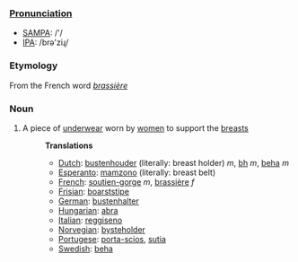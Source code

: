 ===[[Pronunciation]]===
*[[w:SAMPA|SAMPA]]: /'/
*[[w:IPA|IPA]]: /brə'ziɻ/

===Etymology===
From the French word ''[[brassière]]''
===Noun===
#A piece of [[underwear]] worn by [[women]] to support the [[breasts]]
#:'''Translations'''
#:*[[Dutch]]: [[bustenhouder]] (literally: breast holder) ''m'', [[bh]] ''m'', [[beha]] ''m''
#:*[[Esperanto]]: [[mamzono]] (literally: breast belt)
#:*[[French]]: [[soutien-gorge]] ''m'', [[brassière]] ''f''
#:*[[Frisian]]: [[boarststipe]]
#:*[[German]]: [[bustenhalter]]
#:*[[Hungarian]]: [[abra]]
#:*[[Italian]]: [[reggiseno]]
#:*[[Norvegian]]: [[bysteholder]]
#:*[[Portugese]]: [[porta-scios]], [[sutia]]
#:*[[Swedish]]: [[beha]]